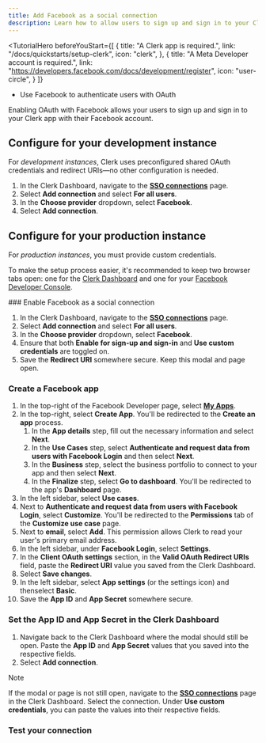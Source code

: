 ```yaml
---
title: Add Facebook as a social connection
description: Learn how to allow users to sign up and sign in to your Clerk app with their Facebook account using OAuth.
---
```


<TutorialHero
  beforeYouStart={[
    {
      title: "A Clerk app is required.",
      link: "/docs/quickstarts/setup-clerk",
      icon: "clerk",
    },
    {
      title: "A Meta Developer account is required.",
      link: "https://developers.facebook.com/docs/development/register",
      icon: "user-circle",
    }
  ]}
>
  - Use Facebook to authenticate users with OAuth
</TutorialHero>

Enabling OAuth with Facebook allows your users to sign up and sign in to your Clerk app with their Facebook account.

## Configure for your development instance

For _development instances_, Clerk uses preconfigured shared OAuth credentials and redirect URIs—no other configuration is needed.

1. In the Clerk Dashboard, navigate to the [**SSO connections**](https://dashboard.clerk.com/last-active?path=user-authentication/sso-connections) page.
1. Select **Add connection** and select **For all users**.
1. In the **Choose provider** dropdown, select **Facebook**.
1. Select **Add connection**.

## Configure for your production instance

For _production instances_, you must provide custom credentials.

To make the setup process easier, it's recommended to keep two browser tabs open: one for the [Clerk Dashboard](https://dashboard.clerk.com/last-active?path=user-authentication/sso-connections) and one for your [Facebook Developer Console](https://developers.facebook.com).

<Steps>
  ### Enable Facebook as a social connection

  1. In the Clerk Dashboard, navigate to the [**SSO connections**](https://dashboard.clerk.com/last-active?path=user-authentication/sso-connections) page.
  1. Select **Add connection** and select **For all users**.
  1. In the **Choose provider** dropdown, select **Facebook**.
  1. Ensure that both **Enable for sign-up and sign-in** and **Use custom credentials** are toggled on.
  1. Save the **Redirect URI** somewhere secure. Keep this modal and page open.

  ### Create a Facebook app

  1. In the top-right of the Facebook Developer page, select [**My Apps**](https://developers.facebook.com/apps).
  1. In the top-right, select **Create App**. You'll be redirected to the **Create an app** process.
      1. In the **App details** step, fill out the necessary information and select **Next**.
      1. In the **Use Cases** step, select **Authenticate and request data from users with Facebook Login** and then select **Next**.
      1. In the **Business** step, select the business portfolio to connect to your app and then select **Next**.
      1. In the **Finalize** step, select **Go to dashboard**. You'll be redirected to the app's **Dashboard** page.
  1. In the left sidebar, select **Use cases**.
  1. Next to **Authenticate and request data from users with Facebook Login**, select **Customize**. You'll be redirected to the **Permissions** tab of the **Customize use case** page.
  1. Next to **email**, select **Add**. This permission allows Clerk to read your user's primary email address.
  1. In the left sidebar, under **Facebook Login**, select **Settings**.
  1. In the **Client OAuth settings** section, in the **Valid OAuth Redirect URIs** field, paste the **Redirect URI** value you saved from the Clerk Dashboard.
  1. Select **Save changes**.
  1. In the left sidebar, select **App settings** (or the settings icon) and thenselect **Basic**.
  1. Save the **App ID** and **App Secret** somewhere secure.

  ### Set the App ID and App Secret in the Clerk Dashboard

  1. Navigate back to the Clerk Dashboard where the modal should still be open. Paste the **App ID** and **App Secret** values that you saved into the respective fields.
  1. Select **Add connection**.

  > [!NOTE]
  > If the modal or page is not still open, navigate to the [**SSO connections**](https://dashboard.clerk.com/last-active?path=user-authentication/sso-connections) page in the Clerk Dashboard. Select the connection. Under **Use custom credentials**, you can paste the values into their respective fields.

  ### Test your connection

  <Include src="_partials/authentication/test-your-connection" />
</Steps>
